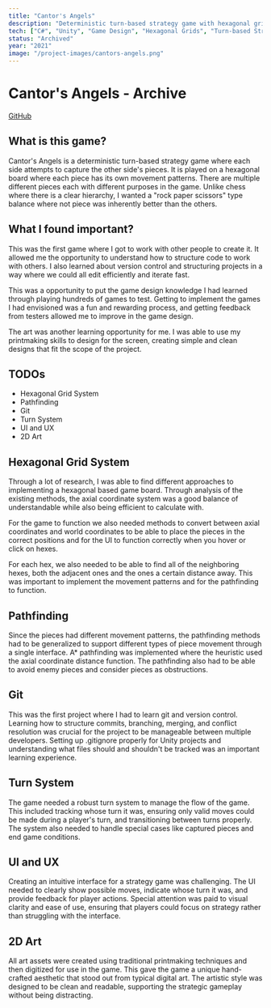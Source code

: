 ```yaml
---
title: "Cantor's Angels"
description: "Deterministic turn-based strategy game with hexagonal grids and version control system"
tech: ["C#", "Unity", "Game Design", "Hexagonal Grids", "Turn-based Strategy"]
status: "Archived"
year: "2021"
image: "/project-images/cantors-angels.png"
---
```


# Cantor's Angels - Archive

[GitHub](https://github.com/sun3matthew/CantorsAngels)

## What is this game?

Cantor's Angels is a deterministic turn-based strategy game where each side attempts to capture the other side's pieces. It is played on a hexagonal board where each piece has its own movement patterns. There are multiple different pieces each with different purposes in the game. Unlike chess where there is a clear hierarchy, I wanted a "rock paper scissors" type balance where not piece was inherently better than the others.

## What I found important?

This was the first game where I got to work with other people to create it. It allowed me the opportunity to understand how to structure code to work with others. I also learned about version control and structuring projects in a way where we could all edit efficiently and iterate fast.

This was a opportunity to put the game design knowledge I had learned through playing hundreds of games to test. Getting to implement the games I had envisioned was a fun and rewarding process, and getting feedback from testers allowed me to improve in the game design.

The art was another learning opportunity for me. I was able to use my printmaking skills to design for the screen, creating simple and clean designs that fit the scope of the project.

## TODOs

- Hexagonal Grid System
- Pathfinding
- Git
- Turn System  
- UI and UX
- 2D Art

## Hexagonal Grid System

Through a lot of research, I was able to find different approaches to implementing a hexagonal based game board. Through analysis of the existing methods, the axial coordinate system was a good balance of understandable while also being efficient to calculate with.

For the game to function we also needed methods to convert between axial coordinates and world coordinates to be able to place the pieces in the correct positions and for the UI to function correctly when you hover or click on hexes.

For each hex, we also needed to be able to find all of the neighboring hexes, both the adjacent ones and the ones a certain distance away. This was important to implement the movement patterns and for the pathfinding to function.

## Pathfinding

Since the pieces had different movement patterns, the pathfinding methods had to be generalized to support different types of piece movement through a single interface. A* pathfinding was implemented where the heuristic used the axial coordinate distance function. The pathfinding also had to be able to avoid enemy pieces and consider pieces as obstructions.

## Git

This was the first project where I had to learn git and version control. Learning how to structure commits, branching, merging, and conflict resolution was crucial for the project to be manageable between multiple developers. Setting up .gitignore properly for Unity projects and understanding what files should and shouldn't be tracked was an important learning experience.

## Turn System

The game needed a robust turn system to manage the flow of the game. This included tracking whose turn it was, ensuring only valid moves could be made during a player's turn, and transitioning between turns properly. The system also needed to handle special cases like captured pieces and end game conditions.

## UI and UX

Creating an intuitive interface for a strategy game was challenging. The UI needed to clearly show possible moves, indicate whose turn it was, and provide feedback for player actions. Special attention was paid to visual clarity and ease of use, ensuring that players could focus on strategy rather than struggling with the interface.

## 2D Art

All art assets were created using traditional printmaking techniques and then digitized for use in the game. This gave the game a unique hand-crafted aesthetic that stood out from typical digital art. The artistic style was designed to be clean and readable, supporting the strategic gameplay without being distracting.
